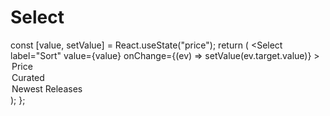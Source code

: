 
<Meta title="Select" component={Select} />

# Select

  const [value, setValue] = React.useState("price");
  return (
    <Select
      label="Sort"
      value={value}
      onChange={(ev) => setValue(ev.target.value)}
    >
      <option value="price">Price</option>
      <option value="curated">Curated</option>
      <option value="newest">Newest Releases</option>
    </Select>
  );
};

<Story name="Default">
  <ManagedSelect />
</Story>
